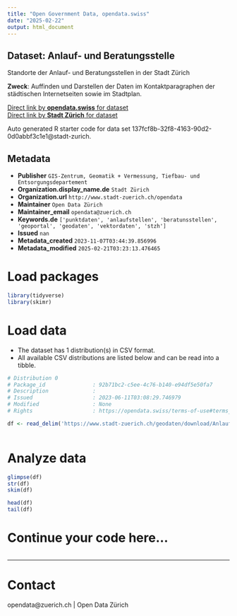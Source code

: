 ```yaml
---
title: "Open Government Data, opendata.swiss"
date: "2025-02-22"
output: html_document
---
```


## Dataset: Anlauf- und Beratungsstelle

Standorte der Anlauf- und Beratungsstellen in der Stadt Zürich

**Zweck**: Auffinden und Darstellen der Daten im Kontaktparagraphen der städtischen Internetseiten sowie im Stadtplan.

[Direct link by **opendata.swiss** for dataset](https://opendata.swiss/de/dataset/anlauf-und-beratungsstelle1)<br>
[Direct link by **Stadt Zürich** for dataset](https://data.stadt-zuerich.ch/dataset/geo_anlauf__und_beratungsstelle)

Auto generated R starter code for data set 137fcf8b-32f8-4163-90d2-0d0abbf3c1e1@stadt-zurich.

## Metadata

- **Publisher** `GIS-Zentrum, Geomatik + Vermessung, Tiefbau- und Entsorgungsdepartement`
- **Organization.display_name.de** `Stadt Zürich`
- **Organization.url** `http://www.stadt-zuerich.ch/opendata`
- **Maintainer** `Open Data Zürich`
- **Maintainer_email** `opendata@zuerich.ch`
- **Keywords.de** `['punktdaten', 'anlaufstellen', 'beratunsstellen', 'geoportal', 'geodaten', 'vektordaten', 'stzh']`
- **Issued** `nan`
- **Metadata_created** `2023-11-07T03:44:39.856996`
- **Metadata_modified** `2025-02-21T03:23:13.476465`


# Load packages

```r

library(tidyverse)
library(skimr)

```

# Load data

-   The dataset has 1 distribution(s) in CSV format.
-   All available CSV distributions are listed below and can be read into a tibble.

```r

# Distribution 0
# Package_id               : 92b71bc2-c5ee-4c76-b140-e94df5e50fa7
# Description              : 
# Issued                   : 2023-06-11T03:08:29.746979
# Modified                 : None
# Rights                   : https://opendata.swiss/terms-of-use#terms_open

df <- read_delim('https://www.stadt-zuerich.ch/geodaten/download/Anlauf__und_Beratungsstelle?format=10008')



```

# Analyze data

```r

glimpse(df)
str(df)
skim(df)

head(df)
tail(df)

```

# Continue your code here...

```r

```

------------------------------------------------------------------------

# Contact

opendata@zuerich.ch | Open Data Zürich
